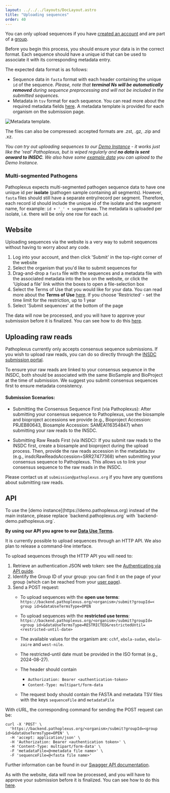 ---
layout: ../../../layouts/DocLayout.astro
title: "Uploading sequences"
order: 40
---

You can only upload sequences if you have [created an account](create-account) and are part of a [group](create-group).

Before you begin this process, you should ensure your data is in the correct format. Each sequence should have a unique id that can be used to associate it with its corresponding metadata entry.

The expected data format is as follows:

- Sequence data in `fasta` format with each header containing the unique `id` of the sequence.
    _Please, note that **terminal Ns will be automatically removed** during sequence preprocessing and will not be included in the submitted sequences._
- Metadata in `tsv` format for each sequence. You can read more about the required metadata fields [here](../concepts/metadataformat). A metadata template is provided for each organism on the submission page.

![Metadata template.](../../../images/MetadataTemplate.png)

The files can also be compressed: accepted formats are .zst, .gz, .zip and .xz.


_You can try out uploading sequences to our [Demo Instance](https://demo.pathoplexus.org/) - it works just like the 'real' Pathoplexus, but is wiped regularly and **no data is sent onward to INSDC**. We also have some [example data](https://pathoplexus.github.io/example_data/) you can upload to the Demo Instance._


### Multi-segmented Pathogens

Pathoplexus expects multi-segmented pathogen sequence data to have one unique id per **isolate** (pathogen sample containing all segments). However, `fasta` files should still have a separate entry/record per segment. Therefore, each record id should include the unique id of the isolate and the segment name, for example: `id + '_' + segmentName`. The metadata is uploaded per isolate, i.e. there will be only one row for each `id`.

## Website

Uploading sequences via the website is a very way to submit sequences without having to worry about any code.

1. Log into your account, and then click 'Submit' in the top-right corner of the website
2. Select the organism that you'd like to submit sequences for
3. Drag-and-drop a `fasta` file with the sequences and a metadata file with the associated metadata into the box on the website, or click the 'Upload a file' link within the boxes to open a file-selection box
4. Select the Terms of Use that you would like for your data. You can read more about the **Terms of Use** [here](/about/terms-of-use/data-use-terms). If you choose 'Restricted' - set the time limit for the restriction, up to 1 year
5. Select 'Submit sequences' at the bottom of the page

The data will now be processed, and you will have to approve your submission before it is finalized. You can see how to do this [here](approve-submissions).

## Uploading raw reads

Pathoplexus currently only accepts consensus sequence submissions. If you wish to upload raw reads, you can do so directly through the [INSDC submission portal](https://ena-docs.readthedocs.io/en/latest/submit/reads.html).

To ensure your raw reads are linked to your consensus sequence in the INSDC, both should be associated with the same BioSample and BioProject at the time of submission. We suggest you submit consensus sequences first to ensure metadata consistency.


#### Submission Scenarios:
- Submitting the Consensus Sequence First (via Pathoplexus):
After submitting your consensus sequence to Pathoplexus, use the biosample and bioproject accessions we provide (e.g., Bioproject Accession: PRJEB80643, Biosample Accession: SAMEA116354847) when submitting your raw reads to the INSDC.

- Submitting Raw Reads First (via INSDC):
If you submit raw reads to the INSDC first, create a biosample and bioproject during the upload process. Then, provide the raw reads accession in the metadata.tsv (e.g., insdcRawReadsAccession=SRR27477368) when submitting your consensus sequence to Pathoplexus. This allows us to link your consensus sequence to the raw reads in the INSDC.

Please contact us at `submission@pathoplexus.org` if you have any questions about submitting raw reads. 


## API

<InfoBox>
    To use the [demo instance](https://demo.pathoplexus.org) instead of the main instance, please replace `backend.pathoplexus.org` with `backend-demo.pathoplexus.org`.
</InfoBox>

**By using our API you agree to our [Data Use Terms](/about/terms-of-use/data-use-terms).**

It is currently possible to upload sequences through an HTTP API. We also plan to release a command-line interface.

To upload sequences through the HTTP API you will need to:


1. Retrieve an authentication JSON web token: see the [Authenticating via API guide](/docs/how-to/authentication-api).
2. Identify the Group ID of your group: you can find it on the page of your group (which can be reached from your [user page](/user)).
3. Send a POST request:
    - To upload sequences with the **open use terms**: `https://backend.pathoplexus.org/<organism>/submit?groupId=<   group id>&dataUseTermsType=OPEN`

    - To upload sequences with the **restricted use terms**: `https://backend.pathoplexus.org/<organism>/submit?groupId=<group id>&dataUseTermsType=RESTRICTED&restrictedUntil=<restricted-until-date>`

    - The available values for the organism are: `cchf`, `ebola-sudan`, `ebola-zaire` and `west-nile`.
    - The restricted-until date must be provided in the ISO format (e.g., 2024-08-27).
    - The header should contain
        - `Authorization: Bearer <authentication-token>`
        - `Content-Type: multipart/form-data`
    - The request body should contain the FASTA and metadata TSV files with the keys `sequenceFile` and `metadataFile`


With cURL, the corresponding command for sending the POST request can be:

```
curl -X 'POST' \
  'https://backend.pathoplexus.org/<organism>/submit?groupId=<group id>&dataUseTermsType=OPEN' \
  -H 'accept: application/json' \
  -H 'Authorization: Bearer <authentication token>' \
  -H 'Content-Type: multipart/form-data' \
  -F 'metadataFile=@<metadata file name>' \
  -F 'sequenceFile=@<fasta file name>'
```

Further information can be found in our [Swagger API documentation](https://backend.pathoplexus.org/swagger-ui/index.html#/submission-controller/submit).

As with the website, data will now be processed, and you will have to approve your submission before it is finalized. You can see how to do this [here](approve-submissions).
